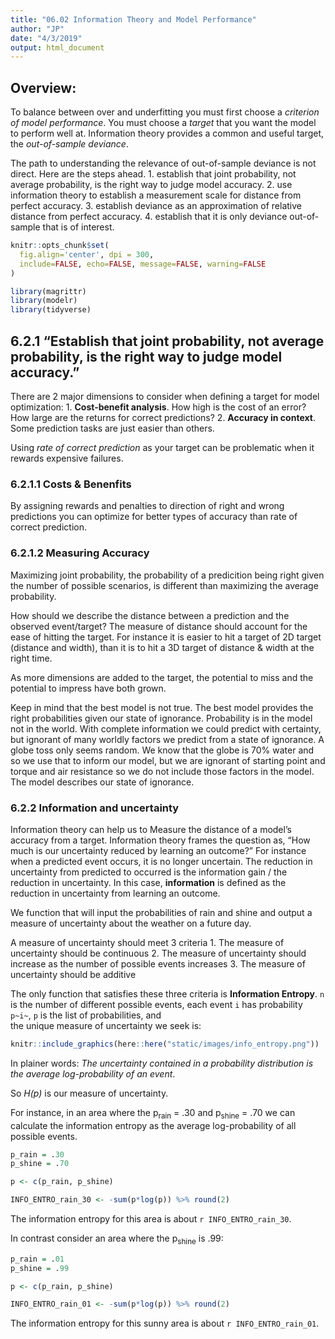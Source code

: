 ```yaml
---
title: "06.02 Information Theory and Model Performance"
author: "JP"
date: "4/3/2019"
output: html_document
---
```


## Overview: 
To balance between over and underfitting you must first choose a *criterion of model performance*. You must choose a *target* that you want the model to perform well at. Information theory provides a common and useful target, the *out-of-sample deviance*.

The path to understanding the relevance of out-of-sample deviance is not direct. Here are the steps ahead. 
    1. establish that joint probability, not average probability, is the right way to judge model accuracy. 
    2. use information theory to establish a measurement scale for distance from perfect accuracy. 
    3. establish deviance as an approximation of relative distance from perfect accuracy. 
    4. establish that it is only deviance out-of-sample that is of interest.

```r
knitr::opts_chunk$set(
  fig.align='center', dpi = 300, 
  include=FALSE, echo=FALSE, message=FALSE, warning=FALSE
)
```

```r
library(magrittr)
library(modelr)
library(tidyverse)
```

## 6.2.1 "Establish that joint probability, not average probability, is the right way to judge model accuracy."
There are 2 major dimensions to consider when defining a target for model optimization: 
    1. **Cost-benefit analysis**. How high is the cost of an error? How large are the returns for correct predictions? 
    2. **Accuracy in context**. Some prediction tasks are just easier than others. 

Using *rate of correct prediction* as your target can be problematic when it rewards expensive failures. 

### 6.2.1.1 Costs & Benenfits
By assigning rewards and penalties to direction of right and wrong predictions you can optimize for better types of accuracy than rate of correct prediction. 

### 6.2.1.2 Measuring Accuracy
Maximizing joint probability, the probability of a predicition being right given the number of possible scenarios, is different than maximizing the average probability.

How should we describe the distance between a prediction and the observed event/target? The measure of distance should account for the ease of hitting the target. For instance it is easier to hit a target of 2D target (distance and width), than it is to hit a 3D target of distance & width at the right time. 

As more dimensions are added to the target, the potential to miss and the potential to impress have both grown. 

Keep in mind that the best model is not true. The best model provides the right probabilities given our state of ignorance. Probability is in the model not in the world. With complete information we could predict with certainty, but ignorant of many worldly factors we predict from a state of ignorance. A globe toss only seems random. We know that the globe is 70% water and so we use that to inform our model, but we are ignorant of starting point and torque and air resistance so we do not include those factors in the model. The model describes our state of ignorance.

### 6.2.2 Information and uncertainty
Information theory can help us to Measure the distance of a model's accuracy from a target. Information theory frames the question as, "How much is our uncertainty reduced by learning an outcome?" For instance when a predicted event occurs, it is no longer uncertain. The reduction in uncertainty from predicted to occurred is the information gain / the reduction in uncertainty. 
In this case, **information** is defined as the reduction in uncertainty from learning an outcome. 

We function that will input the probabilities of rain and shine and output a measure of uncertainty about the weather on a future day.

A measure of uncertainty should meet 3 criteria
    1. The measure of uncertainty should be continuous
    2. The measure of uncertainty should increase as the number of possible events increases
    3. The measure of uncertainty should be additive
    
The only function that satisfies these three criteria is **Information Entropy**. 
    `n` is the number of different possible events,
    each event `i` has probability `p~i~`, 
    `p` is the list of probabilities, and  
    the unique measure of uncertainty we seek is:
```r
knitr::include_graphics(here::here("static/images/info_entropy.png"))
```

In plainer words: *The uncertainty contained in a probability distribution is the average log-probability of an event*.

So *H(p)* is our measure of uncertainty. 

For instance, in an area where the p~rain~ = .30 and p~shine~ = .70 we can calculate the information entropy as the average log-probability of all possible events.
```r
p_rain = .30  
p_shine = .70

p <- c(p_rain, p_shine)

INFO_ENTRO_rain_30 <- -sum(p*log(p)) %>% round(2)
```

The information entropy for this area is about `r INFO_ENTRO_rain_30`.

In contrast consider an area where the p~shine~ is .99:
```r
p_rain = .01  
p_shine = .99

p <- c(p_rain, p_shine)

INFO_ENTRO_rain_01 <- -sum(p*log(p)) %>% round(2)
```

The information entropy for this sunny area is about `r INFO_ENTRO_rain_01`.
